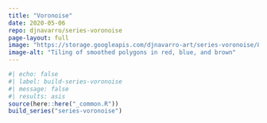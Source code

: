 ```yaml
---
title: "Voronoise"
date: 2020-05-06
repo: djnavarro/series-voronoise
page-layout: full
image: "https://storage.googleapis.com/djnavarro-art/series-voronoise/800/voronoise_18_0.png"
image-alt: "Tiling of smoothed polygons in red, blue, and brown"
---
```

   
::: {.grid}
  
```r
#| echo: false
#| label: build-series-voronoise
#| message: false
#| results: asis
source(here::here("_common.R"))
build_series("series-voronoise")
```
   
:::
   
